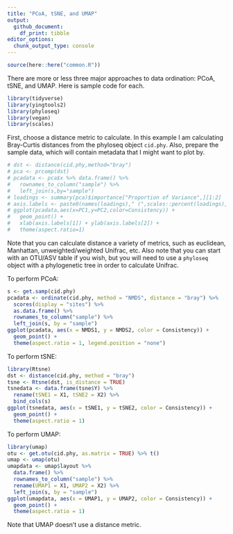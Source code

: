 ```yaml
---
title: "PCoA, tSNE, and UMAP"
output:
  github_document:
    df_print: tibble
editor_options: 
  chunk_output_type: console
---
```


```r
source(here::here("common.R"))
```

There are more or less three major approaches to data ordination: PCoA, tSNE, and UMAP. Here is sample code for each.
```r
library(tidyverse)
library(yingtools2)
library(phyloseq)
library(vegan)
library(scales)
```

First, choose a distance metric to calculate. In this example I am calculating Bray-Curtis distances from the phyloseq object `cid.phy`.
Also, prepare the sample data, which will contain metadata that I might want to plot by.

```r
# dst <- distance(cid.phy,method="bray")
# pca <- prcomp(dst)
# pcadata <- pca$x %>% data.frame() %>% 
#   rownames_to_column("sample") %>%
#   left_join(s,by="sample")
# loadings <- summary(pca)$importance["Proportion of Variance",][1:2]
# axis.labels <- paste0(names(loadings)," (",scales::percent(loadings),")")
# ggplot(pcadata,aes(x=PC1,y=PC2,color=Consistency)) + 
#   geom_point() +
#   xlab(axis.labels[1]) + ylab(axis.labels[2]) + 
#   theme(aspect.ratio=1)
```

Note that you can calculate distance a variety of metrics, such as euclidean, Manhattan, unweighted/weighted Unifrac, etc. Also note that you can start with an OTU/ASV table if you wish, but you will need to use a 
`phyloseq` object with a phylogenetic tree in order to calculate Unifrac.

To perform PCoA:
```r
s <- get.samp(cid.phy)
pcadata <- ordinate(cid.phy, method = "NMDS", distance = "bray") %>%
  scores(display = "sites") %>%
  as.data.frame() %>%
  rownames_to_column("sample") %>%
  left_join(s, by = "sample")
ggplot(pcadata, aes(x = NMDS1, y = NMDS2, color = Consistency)) +
  geom_point() +
  theme(aspect.ratio = 1, legend.position = "none")
```



To perform tSNE:
```r
library(Rtsne)
dst <- distance(cid.phy, method = "bray")
tsne <- Rtsne(dst, is_distance = TRUE)
tsnedata <- data.frame(tsne$Y) %>%
  rename(tSNE1 = X1, tSNE2 = X2) %>%
  bind_cols(s)
ggplot(tsnedata, aes(x = tSNE1, y = tSNE2, color = Consistency)) +
  geom_point() +
  theme(aspect.ratio = 1)
```

To perform UMAP:
```r
library(umap)
otu <- get.otu(cid.phy, as.matrix = TRUE) %>% t()
umap <- umap(otu)
umapdata <- umap$layout %>%
  data.frame() %>%
  rownames_to_column("sample") %>%
  rename(UMAP1 = X1, UMAP2 = X2) %>%
  left_join(s, by = "sample")
ggplot(umapdata, aes(x = UMAP1, y = UMAP2, color = Consistency)) +
  geom_point() +
  theme(aspect.ratio = 1)
```

Note that UMAP doesn't use a distance metric. 
